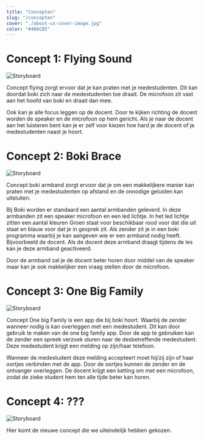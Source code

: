 ```yaml
---
title: "Concepten"
slug: "/concepten"
cover: "./about-us-cover-image.jpg"
color: "#406CB5"
---
```


# Concept 1: Flying Sound
![Storyboard](https://technation-hr.com/images/concepten/concept1.png "concept storyboard")

Concept flying zorgt ervoor dat je kan praten met je medestudenten. Dit kan doordat boki zich naar de medestudenten toe draait. 
De microfoon zit vast aan het hoofd van boki en draait dan mee. 

Ook kan je alle focus leggen op de docent. Door te kijken richting de docent worden de speaker en de microfoon op hem gericht.
Als je naar de docent aan het luisteren bent kan je er zelf voor kiezen hoe hard je de docent of je medestudenten naast je hoort.



# Concept 2: Boki Brace
![Storyboard](https://technation-hr.com/images/concepten/concept2.png "concept storyboard")

Concept boki armband zorgt ervoor dat je om een makkelijkere manier kan praten met je medestudenten op afstand en de onnodige geluiden kan uitsluiten. 

Bij Boki worden er standaard een aantal armbanden geleverd. In deze armbanden zit een speaker microfoon en een led lichtje.
In het led lichtje zitten een aantal kleuren Groen staat voor beschikbaar rood voor dat die uit staat en blauw voor dat je in gesprek zit. 
Als zender zit je in een boki programma waarbij je kan aangeven wie er een armband nodig heeft. Bijvoorbeeld de docent. Als de docent deze armband draagt tijdens de les kan je deze armband geactiveerd. 

Door de armband zal je de docent beter horen door middel van de speaker maar kan je ook makkelijker een vraag stellen door de microfoon.



# Concept 3: One Big Family
![Storyboard](https://technation-hr.com/images/concepten/concept3.png "concept storyboard")

Concept One big Family is een app die bij boki hoort. Waarbij de zender wanneer nodig is kan overleggen met een medestudent. Dit kan door gebruik te maken van de one big family app. Door de app te gebruiken kan de zender een spreek verzoek sturen naar de desbetreffende medestudent. Deze medestudent krijgt een melding op zijn/haar telefoon.

Wanneer de medestudent deze melding accepteert moet hij/zij zijn of haar oortjes verbinden met de app. Door de oortjes kunnen de zender en de ontvanger overleggen. De docent krijgt een ketting om met een microfoon, zodat de zieke student hem ten alle tijde beter kan horen.

# Concept 4: ???
![Storyboard](https://technation-hr.com/images/concepten/concept3.png "concept storyboard")

Hier komt de nieuwe concept die we uiteindelijk hebben gekozen.
